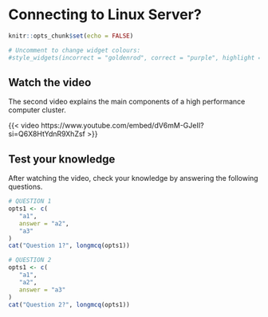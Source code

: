 # Connecting to Linux Server?

```r
knitr::opts_chunk$set(echo = FALSE)

# Uncomment to change widget colours:
#style_widgets(incorrect = "goldenrod", correct = "purple", highlight = "firebrick")
```

## Watch the video

The second video explains the main components of a high performance computer cluster.

{{< video https://www.youtube.com/embed/dV6mM-GJeII?si=Q6X8HtYdnR9XhZsf >}}

## Test your knowledge

After watching the video, check your knowledge by answering the following questions.

::: {.webex-check .webex-box}
```r
# QUESTION 1
opts1 <- c(
   "a1",
   answer = "a2",
   "a3"
)
cat("Question 1?", longmcq(opts1))

# QUESTION 2
opts1 <- c(
   "a1",
   "a2",
   answer = "a3"
)
cat("Question 2?", longmcq(opts1))

```
:::
